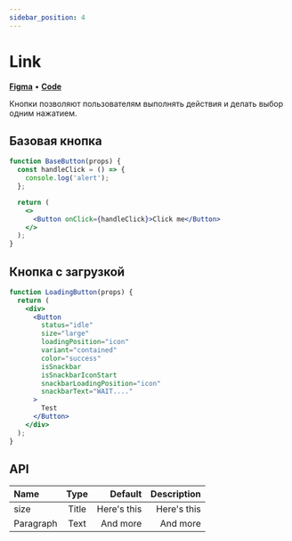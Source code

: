 ---
sidebar_position: 4
---

# Link

**[Figma](https://www.figma.com/file/Kj2qDdyHNRhnJXbzz0kkJV/%F0%9F%96%8D%EF%B8%8F-Components?node-id=21-1631&t=pURu06dOC73EDQ36-4)** • **[Code](https://github.com/xi-effect/xi.monorepo/tree/main/packages/pkg.inputs.button)**

Кнопки позволяют пользователям выполнять действия и делать выбор одним нажатием.

## Базовая кнопка

```jsx live
function BaseButton(props) {
  const handleClick = () => {
    console.log('alert');
  };

  return (
    <>
      <Button onClick={handleClick}>Click me</Button>
    </>
  );
}
```

## Кнопка с загрузкой

```jsx live
function LoadingButton(props) {
  return (
    <div>
      <Button
        status="idle"
        size="large"
        loadingPosition="icon"
        variant="contained"
        color="success"
        isSnackbar
        isSnackbarIconStart
        snackbarLoadingPosition="icon"
        snackbarText="WAIT...."
      >
        Test
      </Button>
    </div>
  );
}
```

## API

| Name      | Type | Default     | Description     |
| :---        |    :----:   |          ---: |          ---: |
| size      | Title       | Here's this   | Here's this   |
| Paragraph   | Text        | And more      | And more      |
